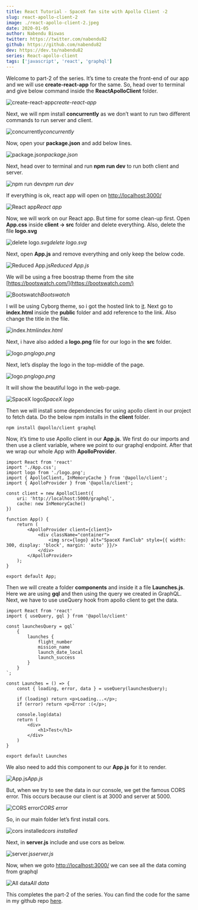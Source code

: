```yaml
---
title: React Tutorial - SpaceX fan site with Apollo Client -2
slug: react-apollo-client-2
image: ./react-apollo-client-2.jpeg
date: 2020-01-05
author: Nabendu Biswas
twitter: https://twitter.com/nabendu82
github: https://github.com/nabendu82
dev: https://dev.to/nabendu82
series: React-apollo-client
tags: ['javascript', 'react', 'graphql']
---
```


Welcome to part-2 of the series. It’s time to create the front-end of our app and we will use **create-react-app** for the same. So, head over to terminal and give below command inside the **ReactApolloClient** folder.

![create-react-app](https://ik.imagekit.io/thewebdev/SpaceX/2/1_JMxhW9qqt.png)*create-react-app*

Next, we will npm install **concurrently** as we don’t want to run two different commands to run server and client.

![concurrently](https://ik.imagekit.io/thewebdev/SpaceX/2/2_PXrOPj7bV.png)*concurrently*

Now, open your **package.json** and add below lines.

![package.json](https://ik.imagekit.io/thewebdev/SpaceX/2/3_GRqmkEDJO1.png)*package.json*

Next, head over to terminal and run **npm run dev** to run both client and server.

![npm run dev](https://ik.imagekit.io/thewebdev/SpaceX/2/4_zu3wocOBvW.png)*npm run dev*

If everything is ok, react app will open on [http://localhost:3000/](http://localhost:3000/)

![React app](https://ik.imagekit.io/thewebdev/SpaceX/2/5_7kmXb6NDz.png)*React app*

Now, we will work on our React app. But time for some clean-up first. Open **App.css** inside **client -> src** folder and delete everything. Also, delete the file **logo.svg**

![delete logo.svg](https://ik.imagekit.io/thewebdev/SpaceX/2/6_pyGgFiMZO.png)*delete logo.svg*

Next, open **App.js** and remove everything and only keep the below code.

![Reduced App.js](https://ik.imagekit.io/thewebdev/SpaceX/2/7_zF481Q0Jn.png)*Reduced App.js*

We will be using a free boostrap theme from the site [https://bootswatch.com/](https://bootswatch.com/)

![Bootswatch](https://ik.imagekit.io/thewebdev/SpaceX/2/8_H6tE-Psb6.png)*Bootswatch*

I will be using Cyborg theme, so i got the hosted link to [it](https://bootswatch.com/4/cyborg/bootstrap.min.css). Next go to **index.html** inside the **public** folder and add reference to the link. Also change the title in the file.

![index.html](https://ik.imagekit.io/thewebdev/SpaceX/2/9_s6wMrlTId.png)*index.html*

Next, i have also added a **logo.png** file for our logo in the **src** folder.

![logo.png](https://ik.imagekit.io/thewebdev/SpaceX/2/10_QsL7LZI4be.png)*logo.png*

Next, let’s display the logo in the top-middle of the page.

![logo.png](https://ik.imagekit.io/thewebdev/SpaceX/2/11_Csy9csziM.png)*logo.png*

It will show the beautiful logo in the web-page.

![SpaceX logo](https://ik.imagekit.io/thewebdev/SpaceX/2/12_EKWLFGeZW.png)*SpaceX logo*

Then we will install some dependencies for using apollo client in our project to fetch data. Do the below npm installs in the **client** folder.

<div className={styles.code__block}>

```
npm install @apollo/client graphql
```

</div>

Now, it’s time to use Apollo client in our **App.js**. We first do our imports and then use a client variable, where we point to our graphql endpoint. After that we wrap our whole App with **ApolloProvider**.

<div className={styles.code__block}>

```
import React from 'react'
import './App.css';
import logo from './logo.png';
import { ApolloClient, InMemoryCache } from '@apollo/client';
import { ApolloProvider } from '@apollo/client';

const client = new ApolloClient({
    uri: 'http://localhost:5000/graphql',
    cache: new InMemoryCache()
})

function App() {
    return (
        <ApolloProvider client={client}>
            <div className="container">
                <img src={logo} alt="SpaceX FanClub" style={{ width: 300, display: 'block', margin: 'auto' }}/>
            </div>
        </ApolloProvider>
    );
}

export default App;

```

</div>

Then we will create a folder **components** and inside it a file **Launches.js**. Here we are using **gql** and then using the query we created in GraphQL. Next, we have to use useQuery hook from apollo client to get the data.

<div className={styles.code__block}>

```
import React from 'react'
import { useQuery, gql } from '@apollo/client'

const launchesQuery = gql`
    {
        launches {
            flight_number
            mission_name
            launch_date_local
            launch_success
        }
    }
`;

const Launches = () => {
    const { loading, error, data } = useQuery(launchesQuery);

    if (loading) return <p>Loading...</p>;
    if (error) return <p>Error :(</p>;

    console.log(data)
    return (
        <div>
            <h1>Test</h1>
        </div>
    )
}

export default Launches

```

</div>

We also need to add this component to our **App.js** for it to render.

![App.js](https://ik.imagekit.io/thewebdev/SpaceX/2/16_usO9NtCvnr.jpg)*App.js*

But, when we try to see the data in our console, we get the famous CORS error. This occurs because our client is at 3000 and server at 5000.

![CORS error](https://ik.imagekit.io/thewebdev/SpaceX/2/17_i6vmITKXr.png)*CORS error*

So, in our main folder let’s first install cors.

![cors installed](https://ik.imagekit.io/thewebdev/SpaceX/2/18_jUrqhIGUm.png)*cors installed*

Next, in **server.js** include and use cors as below.

![server.js](https://ik.imagekit.io/thewebdev/SpaceX/2/19_Tw6hqtnZV.jpg)*server.js*

Now, when we goto [http://localhost:3000/](http://localhost:3000/) we can see all the data coming from graphql

![All data](https://ik.imagekit.io/thewebdev/SpaceX/2/20_ie_Q4GZ9x.png)*All data*

This completes the part-2 of the series. You can find the code for the same in my github repo [here](https://github.com/nabendu82/ReactApolloClient).
